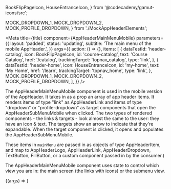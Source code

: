   BookFlipPageIcon,
  HouseEntranceIcon,
} from '@codecademy/gamut-icons/src';

  MOCK_DROPDOWN_1,
  MOCK_DROPDOWN_2,
  MOCK_PROFILE_DROPDOWN,
} from './MockAppHeaderElements';

<Meta
  title={title}
  component={AppHeaderMainMenuMobile}
  parameters={{
    layout: 'padded',
    status: 'updating',
    subtitle: 'The main menu of the mobile AppHeader.',
  }}
  args={{
    action: () => {},
    items: [
      {
        dataTestId: 'header-catalog',
        icon: BookFlipPageIcon,
        id: 'course-catalog',
        text: 'Course Catalog',
        href: '/catalog',
        trackingTarget: 'topnav_catalog',
        type: 'link',
      },
      {
        dataTestId: 'header-home',
        icon: HouseEntranceIcon,
        id: 'my-home',
        text: 'My Home',
        href: '/learn',
        trackingTarget: 'topnav_home',
        type: 'link',
      },
      MOCK_DROPDOWN_1,
      MOCK_DROPDOWN_2,
      MOCK_PROFILE_DROPDOWN,
    ],
  }}
/>

The AppHeaderMainMenuMobile component is used in the mobile version of the AppHeader. It takes in as a prop an array of app header items. It renders items of type "link" as <LinkTo kind="Molecules/AppHeaderLink" story="AppHeaderLink">AppHeaderLink</LinkTo> and items of type "dropdown" or "profile-dropdown" as target components that open the <LinkTo kind="Molecules/AppHeaderSubMenuMobile" story="AppHeaderSubMenuMobile">AppHeaderSubMenuMobile</LinkTo> when clicked. The two types of rendered components - the links & targets - look almost the same to the user: they have an icon & text. The targets show an arrow to indicate that they're expandable. When the target component is clicked, it opens and populates the <LinkTo kind="Molecules/AppHeaderSubMenuMobile" story="AppHeaderSubMenuMobile">AppHeaderSubMenuMobile</LinkTo>.

These items in `mainMenu` are passed in as objects of type AppHeaderItem, and map to <LinkTo kind="Molecules/AppHeaderLogo" story="AppHeaderLogo">AppHeaderLogo</LinkTo>, <LinkTo kind="Molecules/AppHeaderLink" story="AppHeaderLink">AppHeaderLink</LinkTo>, <LinkTo kind="Molecules/AppHeaderDropdown" story="AppHeaderDropdown">AppHeaderDropdown</LinkTo>, <LinkTo kind="Atoms/Button" story="TextButton">TextButton</LinkTo>, <LinkTo kind="Atoms/Button" story="FillButton">FillButton</LinkTo>, or a custom component passed in by the consumer.)

The AppHeaderMainMenuMobile component uses state to control which view you are in: the main screen (the links with icons) or the submenu view.

<Canvas>
  <Story name="AppHeaderMainMenuMobile">
    {(args) => <AppHeaderMainMenuMobile {...args} />}
  </Story>
</Canvas>

<PropsTable story="AppHeaderMainMenuMobile" />
